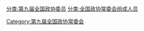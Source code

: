[[分类:第九届全国政协委员|分类:第九届全国政协委员]]
[[分类:全国政协常委会组成人员|分类:全国政协常委会组成人员]]
[[Category:第九届全国政协常委会|Category:第九届全国政协常委会]]